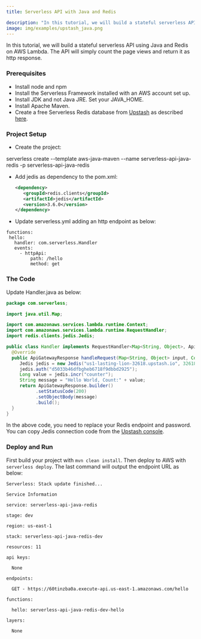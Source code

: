 ```yaml
---
title: Serverless API with Java and Redis

description: "In this tutorial, we will build a stateful serverless API using Java and Redis on AWS Lambda. The API will simply count the page views and return it as http response."
image: img/examples/upstash_java.png
---
```


In this tutorial, we will build a stateful serverless API using Java and Redis
on AWS Lambda. The API will simply count the page views and return it as http
response.

### Prerequisites

- Install node and npm
- Install the Serverless Framework installed with an AWS account set up.
- Install JDK and not Java JRE. Set your JAVA_HOME.
- Install Apache Maven.
- Create a free Serverless Redis database from
  [Upstash](https://console.upstash.com) as described
  [here](https://docs.upstash.com/).

### Project Setup

- Create the project:

serverless create --template aws-java-maven --name serverless-api-java-redis -p
serverless-api-java-redis

- Add jedis as dependency to the pom.xml:

  ```xml
  <dependency>
     <groupId>redis.clients</groupId>
     <artifactId>jedis</artifactId>
     <version>3.6.0</version>
  </dependency>
  ```

- Update serverless.yml adding an http endpoint as below:

```
functions:
 hello:
   handler: com.serverless.Handler
   events:
     - httpApi:
         path: /hello
         method: get
```

### The Code

Update Handler.java as below:

```java
package com.serverless;

import java.util.Map;

import com.amazonaws.services.lambda.runtime.Context;
import com.amazonaws.services.lambda.runtime.RequestHandler;
import redis.clients.jedis.Jedis;

public class Handler implements RequestHandler<Map<String, Object>, ApiGatewayResponse> {
  @Override
  public ApiGatewayResponse handleRequest(Map<String, Object> input, Context context) {
     Jedis jedis = new Jedis("us1-lasting-lion-32618.upstash.io", 32618, true);
     jedis.auth("d5033b46dfbgheb6718f9dbbd2925");
     Long value = jedis.incr("counter");
     String message = "Hello World, Count:" + value;
     return ApiGatewayResponse.builder()
           .setStatusCode(200)
           .setObjectBody(message)
           .build();
  }
}
```

In the above code, you need to replace your Redis endpoint and password. You can
copy Jedis connection code from the
[Upstash console](https://console.upstash.com).

### Deploy and Run

First build your project with `mvn clean install`. Then deploy to AWS with
`serverless deploy`. The last command will output the endpoint URL as below:

```shell
Serverless: Stack update finished...

Service Information

service: serverless-api-java-redis

stage: dev

region: us-east-1

stack: serverless-api-java-redis-dev

resources: 11

api keys:

  None

endpoints:

  GET - https://60tinzba0a.execute-api.us-east-1.amazonaws.com/hello

functions:

  hello: serverless-api-java-redis-dev-hello

layers:

  None
```
